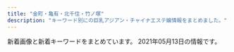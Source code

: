 ```yaml
---
title: "金町・亀有・北千住・竹ノ塚"
description: "キーワード別にの巨乳アジアン・チャイナエステ嬢情報をまとめました。"
---
```


新着画像と新着キーワードをまとめています。
2021年05月13日の情報です。

<DmmAffiliateIns />
<KeywordTable
  shops={
    [
    {
        "img_links": [],
        "url": "http://manzoku666.ests.jp/",
        "name": "\u6e80\u8db3\u5ea6666",
        "keywords": {},
        "station": "JR\u4e80\u6709\u99c5\u5317\u53e3"
    },
    {
        "img_links": [],
        "url": "http://www.hi-msg.com/tulip/",
        "name": "Tulip\uff5e\u30c1\u30e5\u30fc\u30ea\u30c3\u30d7",
        "station": "JR\u5357\u5343\u4f4f\u99c5\u5357\u53e3",
        "keywords": {}
    },
    {
        "name": "Sakura",
        "station": "JR\u91d1\u753a\u99c5\u5317\u53e3",
        "keywords": {
            "86": 14,
            "88": 4,
            "D": 18
        },
        "url": "http://esthe-aroma.biz/",
        "img_links": [
            "http://esthe-aroma.biz/img/cg07.jpg",
            "http://esthe-aroma.biz/img/cg011.jpg",
            "http://esthe-aroma.biz/img/no.png",
            "http://esthe-aroma.biz/img/cg09.jpg",
            "http://esthe-aroma.biz/img/stal.jpg",
            "http://esthe-aroma.biz/img/cg05.jpg",
            "http://esthe-aroma.biz/img/cg02.jpg",
            "http://esthe-aroma.biz/img/cg081.jpg",
            "http://esthe-aroma.biz/img/fla03.jpg",
            "http://esthe-aroma.biz/img/cg03.jpg",
            "http://esthe-aroma.biz/img/top.jpg",
            "http://esthe-aroma.biz/img/m01.jpg",
            "http://esthe-aroma.biz/img/fla01.jpg",
            "http://esthe-aroma.biz/img/cg021.jpg",
            "http://esthe-aroma.biz/img/m03.jpg",
            "http://esthe-aroma.biz/img/cg06.jpg",
            "http://esthe-aroma.biz/img/acct.jpg",
            "http://esthe-aroma.biz/img/fla02.jpg",
            "http://esthe-aroma.biz/img/m05a.jpg",
            "http://esthe-aroma.biz/img/m01a.jpg",
            "http://esthe-aroma.biz/img/m02.jpg",
            "http://esthe-aroma.biz/img/cg101.jpg",
            "http://esthe-aroma.biz/img/cg01.jpg",
            "http://esthe-aroma.biz/img/tr01.jpg",
            "http://esthe-aroma.biz/img/m06.jpg",
            "http://esthe-aroma.biz/img/tr02.jpg",
            "http://esthe-aroma.biz/img/syst.jpg",
            "http://esthe-aroma.biz/img/m02a.jpg",
            "http://esthe-aroma.biz/img/m04.jpg",
            "http://esthe-aroma.biz/img/cg10.jpg",
            "http://esthe-aroma.biz/img/m05.jpg",
            "http://esthe-aroma.biz/img/ff.jpg",
            "http://esthe-aroma.biz/img/cg08.jpg",
            "http://esthe-aroma.biz/img/m03a.jpg"
        ]
    },
    {
        "img_links": [
            "http://spring02.est888.com/css/top01.png",
            "http://spring02.est888.com/css/staff/staff0008.png",
            "http://spring02.est888.com/css/staff/staff12.png",
            "http://spring02.est888.com/css/staff/staff01-a.png",
            "http://spring02.est888.com/css/nav/nav-005.png",
            "http://spring02.est888.com/css/nav/nav-004.png",
            "http://spring02.est888.com/css/staff/staff01-b.png",
            "http://spring02.est888.com/css/staff/staff003-b.png",
            "http://spring02.est888.com/css/top04.png",
            "http://spring02.est888.com/css/staff/staff005-a.png",
            "http://spring02.est888.com/css/staff/staff09.png",
            "http://spring02.est888.com/css/staff/staff12-b.png",
            "http://spring02.est888.com/css/staff/staff04-a.png",
            "http://spring02.est888.com/css/staff/staff010-a.png",
            "http://spring02.est888.com/css/staff/staff09-b.png",
            "http://spring02.est888.com/css/staff/staff11.png",
            "http://spring02.est888.com/css/nav/nav-006.png",
            "http://spring02.est888.com/css/staff/staff03.png",
            "http://spring02.est888.com/css/staff/staff12-a.png",
            "http://spring02.est888.com/css/staff/staff010.png",
            "http://spring02.est888.com/css/staff/staff09-a.png",
            "http://spring02.est888.com/css/tel.png",
            "http://spring02.est888.com/css/nav/nav-001.png",
            "http://spring02.est888.com/css/staff/staff005-b.png",
            "http://spring02.est888.com/css/staff/staff11-a.png",
            "http://spring02.est888.com/css/nav/nav-002.png",
            "http://spring02.est888.com/css/staff/staff005.png",
            "http://spring02.est888.com/css/staff/staff010-b.png",
            "http://spring02.est888.com/css/nav/nav-003.png",
            "http://spring02.est888.com/css/top003.png",
            "http://spring02.est888.com/css/osusume01.png",
            "http://spring02.est888.com/css/staff/staff03-a.png",
            "http://spring02.est888.com/css/staff/staff11-b.png",
            "http://spring02.est888.com/css/top02-left.png",
            "http://spring02.est888.com/css/staff/staff01.png",
            "http://spring02.est888.com/css/staff/staff04-b.png",
            "http://spring02.est888.com/css/staff/staff008-b.png",
            "http://spring02.est888.com/css/staff/staff04.png"
        ],
        "name": "Spring-\u30b9\u30d7\u30ea\u30f3\u30b0-",
        "url": "http://spring02.est888.com/",
        "station": "\u7dbe\u702c\u99c5\u897f\u53e3",
        "keywords": {
            "91": 1,
            "85": 3,
            "C": 4,
            "84": 1,
            "E": 2,
            "90": 3,
            "89": 1,
            "G": 1
        }
    },
    {
        "url": "https://besteste.com/",
        "img_links": [
            "https://besteste.com/staffPhoto/s20201104201732.jpg",
            "https://besteste.com/staffPhoto/s20201104202024.jpg",
            "https://besteste.com/staffPhoto/b20201223163111.jpg",
            "https://besteste.com/staffPhoto/s20201104202356.jpg",
            "https://besteste.com/staffPhoto/b20201104202024.jpg",
            "https://besteste.com/staffPhoto/s20201104202740.jpg",
            "https://besteste.com/js/sliderLine/slide_prev.png",
            "https://besteste.com/staffPhoto/b20210206174033.jpg",
            "https://besteste.com/staffPhoto/s20210427120848.jpg",
            "https://besteste.com/staffPhoto/s20210206174033.jpg",
            "https://besteste.com/staffPhoto/b20201104202122.jpg",
            "https://besteste.com/staffPhoto/b20210206174329.jpg",
            "https://besteste.com/staffPhoto/b20210427120848.jpg",
            "https://besteste.com/staffPhoto/b20201104202235.jpg",
            "https://besteste.com/staffPhoto/b20201104202637.jpg",
            "https://besteste.com/staffPhoto/s20201104202122.jpg",
            "https://besteste.com/images/slider1/01.jpg",
            "https://besteste.com/images/mobile.jpg",
            "https://besteste.com/staffPhoto/b20210427121216.jpg",
            "https://besteste.com/staffPhoto/s20210427121216.jpg",
            "https://besteste.com/staffPhoto/b20210206174451.jpg",
            "https://besteste.com/staffPhoto/s20210427121106.jpg",
            "https://besteste.com/staffPhoto/b20201104202356.jpg",
            "https://besteste.com/js/sliderLine/slide_next.png",
            "https://besteste.com/staffPhoto/b20210427121331.jpg",
            "https://besteste.com/images/slider1/03.jpg",
            "https://besteste.com/staffPhoto/b20210206174605.jpg",
            "https://besteste.com/images/returnBtn.png",
            "https://besteste.com/staffPhoto/b20210206174200.jpg",
            "https://besteste.com/staffPhoto/s20201223163111.jpg",
            "https://besteste.com/staffPhoto/s20210427121331.jpg",
            "https://besteste.com/staffPhoto/b20201104202509.jpg",
            "https://besteste.com/staffPhoto/b20210427121000.jpg",
            "https://besteste.com/staffPhoto/s20201104202637.jpg",
            "https://besteste.com/staffPhoto/b20201104201732.jpg",
            "https://besteste.com/staffPhoto/s20210427121000.jpg",
            "https://besteste.com/staffPhoto/b20210427121106.jpg",
            "https://besteste.com/staffPhoto/s20201104202509.jpg",
            "https://besteste.com/staffPhoto/b20201104202740.jpg",
            "https://besteste.com/staffPhoto/s20201104202235.jpg"
        ],
        "keywords": {
            "85": 2,
            "E": 2,
            "C": 1,
            "D": 2,
            "86": 1
        },
        "name": "\u685c",
        "station": "JR\u4e80\u6709\u99c5\u5317\u53e3"
    },
    {
        "url": "http://e-luxury.work/",
        "img_links": [
            "http://e-luxury.work/images/5.jpg",
            "http://e-luxury.work/img/momoka1.jpg",
            "http://e-luxury.work/img/mina1.jpg",
            "http://e-luxury.work/images/4.jpg",
            "http://e-luxury.work/img/yuki1.jpg",
            "http://e-luxury.work/images/2.jpg",
            "http://e-luxury.work/img/mimi1.jpg",
            "http://e-luxury.work/img/eri1.jpg",
            "http://e-luxury.work/img/minami1.jpg",
            "http://e-luxury.work/img/kayo2.jpg",
            "http://e-luxury.work/images/7.jpg",
            "http://e-luxury.work/images/b1.jpg",
            "http://e-luxury.work/images/interior_t.jpg",
            "http://e-luxury.work/images/int1.jpg",
            "http://e-luxury.work/images/tt.jpg",
            "http://e-luxury.work/images/news.jpg",
            "http://e-luxury.work/images/ta.jpg",
            "http://e-luxury.work/images/head.jpg",
            "http://e-luxury.work/images/3.jpg",
            "http://e-luxury.work/images/1.jpg",
            "http://e-luxury.work/images/int2.jpg",
            "http://e-luxury.work/images/staff_t.jpg",
            "http://e-luxury.work/img/kayo1.jpg",
            "http://e-luxury.work/images/sys.jpg",
            "http://e-luxury.work/images/6.jpg",
            "http://e-luxury.work/images/tel.jpg",
            "http://e-luxury.work/images/mobile.jpg"
        ],
        "keywords": {},
        "name": "Angel",
        "station": "\u7dbe\u702c\u99c5\u897f\u53e3"
    },
    {
        "keywords": {
            "G": 17,
            "D": 36,
            "86": 17,
            "92": 17,
            "85": 17,
            "H": 17,
            "88": 51,
            "87": 17,
            "E": 57
        },
        "name": "Plaisir\u30fb\u30d7\u30ec\u30b8\u30fc\u30eb",
        "img_links": [
            "https://bright.xyz.mn/photos/sites/10/2021/05/2021051201442456-308x411.jpg",
            "https://bright.xyz.mn/photos/sites/10/2020/08/2020081003373131.jpg",
            "https://bright.xyz.mn/images/s_therapist.jpg",
            "https://bright.xyz.mn/photos/sites/10/2021/05/2021051201454182.jpg",
            "https://bright.xyz.mn/photos/sites/10/2020/07/2020072611535558.jpg",
            "https://bright.xyz.mn/images/s_pick.png",
            "https://bright.xyz.mn/images/new.jpg",
            "https://bright.xyz.mn/images/line.png",
            "https://bright.xyz.mn/images/end.png",
            "https://bright.xyz.mn/images/1.jpg",
            "https://bright.xyz.mn/images/staff_bj3.jpg",
            "https://bright.xyz.mn/images/news_bj3.jpg",
            "https://bright.xyz.mn/photos/sites/10/2020/01/2020010607464468.jpg",
            "https://bright.xyz.mn/photos/sites/10/2021/05/202105110749361.jpg",
            "https://bright.xyz.mn/photos/sites/10/2020/07/202007261153576.jpg",
            "https://bright.xyz.mn/photos/sites/10/2021/05/2021050709052156-308x411.jpg",
            "https://bright.xyz.mn/photos/sites/10/2020/08/2020081003373252.jpg",
            "https://bright.xyz.mn/images/s_face.jpg",
            "https://bright.xyz.mn/photos/sites/10/2021/05/202105110749361-308x411.jpg",
            "https://bright.xyz.mn/images/top.png",
            "https://bright.xyz.mn/images/s_link.jpg",
            "https://bright.xyz.mn/photos/sites/10/2021/05/2021051201454182-308x411.jpg",
            "https://bright.xyz.mn/photos/sites/10/2021/05/2021051201442456.jpg",
            "https://bright.xyz.mn/images/s_news.jpg",
            "https://bright.xyz.mn/images/2.jpg",
            "https://bright.xyz.mn/photos/sites/10/2020/07/2020072612030016.jpg",
            "https://bright.xyz.mn/images/mobile.jpg",
            "https://bright.xyz.mn/photos/sites/10/2021/05/2021050709052156.jpg"
        ],
        "station": "JR\u4e80\u6709\u99c5\u5357\u53e3",
        "url": "https://bright.xyz.mn/"
    },
    {
        "img_links": [
            "http://relax-esthe.tokyo/css/staff/staff06.png",
            "http://relax-esthe.tokyo/css/staff/staff09.png",
            "http://relax-esthe.tokyo/css/staff/staff01.png",
            "http://relax-esthe.tokyo/css/top-left01.jpg",
            "http://relax-esthe.tokyo/css/m-top02.jpg",
            "http://relax-esthe.tokyo/css/m-top-right01.jpg",
            "http://relax-esthe.tokyo/css/staff/staff05.png",
            "http://relax-esthe.tokyo/css/staff/staff07.png",
            "http://relax-esthe.tokyo/css/m-top-right04.jpg",
            "http://relax-esthe.tokyo/css/staff/staff0n.png",
            "http://relax-esthe.tokyo/css/m-head1.jpg",
            "http://relax-esthe.tokyo/css/m-top-right02.jpg",
            "http://relax-esthe.tokyo/css/staff/staff02.png",
            "http://relax-esthe.tokyo/css/m-right.jpg",
            "http://relax-esthe.tokyo/css/m-top-right03.jpg",
            "http://relax-esthe.tokyo/css/m-left.jpg",
            "http://relax-esthe.tokyo/css/staff/staff08.png",
            "http://relax-esthe.tokyo/css/m-yejiao.jpg",
            "http://relax-esthe.tokyo/css/staff/staff03.png",
            "http://relax-esthe.tokyo/images/call.png"
        ],
        "url": "http://relax-esthe.tokyo/",
        "station": "\u6885\u5cf6\u99c5",
        "name": "Amor-\u30a2\u30e2\u30fc\u30eb-",
        "keywords": {}
    },
    {
        "img_links": [
            "http://massage-esthe.red/images/slider/slide5s.png",
            "http://massage-esthe.red/images/slider/slide2.png",
            "http://massage-esthe.red/images/an_5_01.jpg",
            "http://massage-esthe.red/images/staff_images/st2.jpg",
            "http://massage-esthe.red/images/staff_images/st9.jpg",
            "http://massage-esthe.red/images/staff_images/st3.jpg",
            "http://massage-esthe.red/images/index-2.jpg",
            "http://massage-esthe.red/images/line1.jpg",
            "http://massage-esthe.red/images/r6.jpg",
            "http://massage-esthe.red/images/r5.jpg",
            "http://massage-esthe.red/images/r3.jpg",
            "http://massage-esthe.red/images/staff_images/st1.jpg",
            "http://massage-esthe.red/images/r2.jpg",
            "http://massage-esthe.red/images/r7.jpg",
            "http://massage-esthe.red/images/staff_images/st6.jpg",
            "http://massage-esthe.red/images/an_4_01.jpg",
            "http://massage-esthe.red/images/an_6_01.jpg",
            "http://massage-esthe.red/images/staff_images/sta6.jpg",
            "http://massage-esthe.red/images/staff_images/st4.jpg",
            "http://massage-esthe.red/images/staff_images/sta7.jpg",
            "http://massage-esthe.red/images/an_6_02.jpg",
            "http://massage-esthe.red/images/line.jpg",
            "http://massage-esthe.red/images/slider/slide3s.png",
            "http://massage-esthe.red/images/staff_images/sta2.jpg",
            "http://massage-esthe.red/images/slider/slide1s.png",
            "http://massage-esthe.red/images/an_5_02.jpg",
            "http://massage-esthe.red/images/slider/slide4s.png",
            "http://massage-esthe.red/images/an_1_02.jpg",
            "http://massage-esthe.red/images/staff_images/st5.jpg",
            "http://massage-esthe.red/images/fbb.jpg",
            "http://massage-esthe.red/images/staff_images/sta5.jpg",
            "http://massage-esthe.red/images/r4.jpg",
            "http://massage-esthe.red/images/an_2_02.jpg",
            "http://massage-esthe.red/images/an_3_01.jpg",
            "http://massage-esthe.red/images/an_2_01.jpg",
            "http://massage-esthe.red/images/an_1_01.jpg",
            "http://massage-esthe.red/images/slider/slide2s.png",
            "http://massage-esthe.red/images/slider/slide1.png",
            "http://massage-esthe.red/images/staff_images/sta3.jpg",
            "http://massage-esthe.red/images/staff_images/st7.jpg",
            "http://massage-esthe.red/images/staff_images/sta1.jpg",
            "http://massage-esthe.red/images/staff_images/sl.png",
            "http://massage-esthe.red/images/slider/slide3.png",
            "http://massage-esthe.red/images/index-1.jpg",
            "http://massage-esthe.red/images/staff_images/sta4.jpg",
            "http://massage-esthe.red/images/an_3_02.jpg",
            "http://massage-esthe.red/images/an_4_02.jpg",
            "http://massage-esthe.red/images/e.jpg",
            "http://massage-esthe.red/images/qr.jpg",
            "http://massage-esthe.red/images/slider/slide5.png",
            "http://massage-esthe.red/images/no.png",
            "http://massage-esthe.red/images/staff_images/sta9.jpg",
            "http://massage-esthe.red/images/slider/slide4.png"
        ],
        "name": "BODY RESORT",
        "station": "JR\u4e80\u6709\u99c5\u5317\u53e3",
        "url": "http://massage-esthe.red/",
        "keywords": {
            "D": 20,
            "86": 32,
            "C": 2
        }
    },
    {
        "station": "\u7dbe\u702c\u99c5\u6771\u53e3",
        "url": "http://youfirstesthe.com/",
        "name": "You First*\u30e6\u30fc\u30d5\u30a1\u30fc\u30b9\u30c8",
        "keywords": {
            "\u30bb\u30af\u30b7\u30fc": 5,
            "G": 6
        },
        "img_links": [
            "http://youfirstesthe.com/upload/girl/img03/img1_0019.jpg",
            "http://youfirstesthe.com/upload/girl/img03/img2_0019.jpg",
            "http://youfirstesthe.com/upload/girl/img03/img2_0016.jpg",
            "http://youfirstesthe.com/upload/girl/img03/img1_0029.jpg",
            "http://youfirstesthe.com/upload/girl/img03/img5_0008.jpg",
            "http://youfirstesthe.com/images/top/list_btn.png",
            "http://youfirstesthe.com/upload/girl/img02/img1_0016.jpg",
            "http://youfirstesthe.com/upload/girl/img02/img1_0003.jpg",
            "http://youfirstesthe.com/upload/board/img_1600470945.jpg",
            "http://youfirstesthe.com/upload/board/img_1558501433.jpg",
            "http://youfirstesthe.com/upload/girl/img02/img1_0021.jpg",
            "http://youfirstesthe.com/upload/girl/img03/img2_0029.jpg",
            "http://youfirstesthe.com/upload/girl/img03/img3_0008.jpg",
            "http://youfirstesthe.com/upload/girl/img03/img1_0028.jpg",
            "http://youfirstesthe.com/images/common/tel.png",
            "http://youfirstesthe.com/upload/girl/img03/img1_0020.jpg",
            "http://youfirstesthe.com/upload/girl/img02/img1_0019.jpg",
            "http://youfirstesthe.com/upload/girl/img03/img2_0014.jpg",
            "http://youfirstesthe.com/images/top/ranking03.png",
            "http://youfirstesthe.com/upload/girl/img03/img1_0021.jpg",
            "http://youfirstesthe.com/upload/girl/img03/img1_0003.jpg",
            "http://youfirstesthe.com/upload/girl/img02/img1_0028.jpg",
            "http://youfirstesthe.com/images/top/news.png",
            "http://youfirstesthe.com/images/top/ranking02.png",
            "http://youfirstesthe.com/upload/board/img_1616074473.jpg",
            "http://youfirstesthe.com/upload/girl/img02/img1_0026.jpg",
            "http://youfirstesthe.com/upload/girl/img03/img1_0007.jpg",
            "http://youfirstesthe.com/upload/girl/img03/img1_0016.jpg",
            "http://youfirstesthe.com/upload/girl/img03/img2_0003.jpg",
            "http://youfirstesthe.com/upload/girl/img03/img2_0028.jpg",
            "http://youfirstesthe.com/upload/girl/img03/img2_0007.jpg",
            "http://youfirstesthe.com/upload/girl/img03/img3_0020.jpg",
            "http://youfirstesthe.com/upload/girl/img03/img3_0003.jpg",
            "http://youfirstesthe.com/upload/girl/img02/img1_0008.jpg",
            "http://youfirstesthe.com/upload/board/img_1555924960.jpg",
            "http://youfirstesthe.com/upload/board/img_1616074420.jpg",
            "http://youfirstesthe.com/upload/girl/img02/img1_0007.jpg",
            "http://youfirstesthe.com/upload/board/img_1601452249.jpg",
            "http://youfirstesthe.com/upload/girl/img03/img1_0004.jpg",
            "http://youfirstesthe.com/images/common/main_txt_corona.jpg",
            "http://youfirstesthe.com/upload/girl/img03/img4_0007.jpg",
            "http://youfirstesthe.com/upload/girl/img02/img1_0015.jpg",
            "http://youfirstesthe.com/upload/girl/img03/img4_0008.jpg",
            "http://youfirstesthe.com/upload/girl/img03/img1_0026.jpg",
            "http://youfirstesthe.com/upload/girl/img02/img1_0014.jpg",
            "http://youfirstesthe.com/upload/girl/img03/img1_0015.jpg",
            "http://youfirstesthe.com/upload/girl/img03/img2_0020.jpg",
            "http://youfirstesthe.com/upload/girl/img03/img1_0027.jpg",
            "http://youfirstesthe.com/images/top/ranking01.png",
            "http://youfirstesthe.com/images/top/pickup_box.png",
            "http://youfirstesthe.com/upload/girl/img03/img2_0008.jpg",
            "http://youfirstesthe.com/upload/girl/img02/img1_0027.jpg",
            "http://youfirstesthe.com/upload/girl/img03/img1_0014.jpg",
            "http://youfirstesthe.com/upload/girl/img02/img1_0020.jpg",
            "http://youfirstesthe.com/upload/girl/img03/img1_0008.jpg",
            "http://youfirstesthe.com/upload/girl/img03/img3_0007.jpg",
            "http://youfirstesthe.com/upload/girl/img02/img1_0004.jpg",
            "http://youfirstesthe.com/upload/girl/img02/img1_0029.jpg"
        ]
    },
    {
        "url": "http://iris.este.work/",
        "station": "JR\u5317\u5343\u4f4f\u99c5\u6771\u53e3",
        "keywords": {
            "84": 1,
            "E": 2,
            "87": 1,
            "90": 1,
            "D": 4,
            "86": 3,
            "83": 1,
            "C": 2,
            "85": 3
        },
        "img_links": [
            "http://iris.este.work/2/uploadimg/1597806778.jpg",
            "http://iris.este.work/sys1.jpg",
            "http://iris.este.work/s1.png",
            "http://iris.este.work/head.jpg",
            "http://iris.este.work/2/uploadimg/1615527059.jpeg",
            "http://iris.este.work/news.jpg",
            "http://iris.este.work/2/uploadimg/1597642441.jpeg",
            "http://iris.este.work/sys2.jpg",
            "http://iris.este.work/2/uploadimg/1604372331.jpg",
            "http://iris.este.work/2/uploadimg/1591787978.jpg",
            "http://iris.este.work/2/uploadimg/1587527512.jpg",
            "http://iris.este.work/2/uploadimg/1610606666.jpg",
            "http://iris.este.work/2/uploadimg/1587527299.jpg",
            "http://iris.este.work/2/uploadimg/1607661251.jpg",
            "http://iris.este.work/staff_t.jpg",
            "http://iris.este.work/int1.png",
            "http://iris.este.work/2/uploadimg/1610606533.jpg"
        ],
        "name": "IRIS \uff5e\u30a2\u30a4\u30ea\u30b9\uff5e"
    },
    {
        "url": "https://renren.tyo.cm/",
        "name": "Aroma RenRen",
        "keywords": {
            "F": 1,
            "83": 1,
            "C": 2,
            "88": 2,
            "85": 1,
            "D": 1,
            "E": 1,
            "86": 1
        },
        "img_links": [
            "https://renren.tyo.cm/images/acc1.jpg",
            "https://renren.tyo.cm/photos/sites/41/2021/05/2021051201295097.jpg",
            "https://renren.tyo.cm/images/tit_pick.png",
            "https://renren.tyo.cm/images/side_mobile.jpg",
            "https://renren.tyo.cm/images/staff02.png",
            "https://renren.tyo.cm/images/sp_top.png",
            "https://renren.tyo.cm/images/acc4.jpg",
            "https://renren.tyo.cm/images/link_nav02.jpg",
            "https://renren.tyo.cm/photos/sites/41/2021/05/2021051201283213.jpg",
            "https://renren.tyo.cm/images/acc3.jpg",
            "https://renren.tyo.cm/photos/sites/41/2021/05/202105120129130.jpg",
            "https://renren.tyo.cm/images/top.png",
            "https://renren.tyo.cm/images/side_tel.jpg",
            "https://renren.tyo.cm/images/link_nav01.jpg",
            "https://renren.tyo.cm/images/acc5.jpg",
            "https://renren.tyo.cm/images/acc2.jpg",
            "https://renren.tyo.cm/images/acc6.jpg",
            "https://renren.tyo.cm/photos/sites/41/2021/05/2021051201285521.jpg",
            "https://renren.tyo.cm/photos/sites/41/2021/05/202105120129321.jpg",
            "https://renren.tyo.cm/images/end.png",
            "https://renren.tyo.cm/images/link_nav03.jpg",
            "https://renren.tyo.cm/images/link_nav06.jpg",
            "https://renren.tyo.cm/images/link_nav04.jpg",
            "https://renren.tyo.cm/images/staff01.png",
            "https://renren.tyo.cm/images/tit_new.png",
            "https://renren.tyo.cm/images/link_nav05.jpg",
            "https://renren.tyo.cm/images/tit_link.png"
        ],
        "station": "JR\u4e80\u6709\u99c5\u5357\u53e3"
    },
    {
        "keywords": {
            "88": 4,
            "F": 4,
            "86": 6,
            "87": 4,
            "D": 14,
            "E": 4,
            "C": 15,
            "85": 8
        },
        "station": "JR\u91d1\u753a\u99c5\u5317\u53e3",
        "img_links": [
            "http://www.yurikago-massage.work/img/st8.jpg",
            "http://www.yurikago-massage.work/img/st9.jpg",
            "http://www.yurikago-massage.work/img/fla-2.jpg",
            "http://www.yurikago-massage.work/img/st13.jpg",
            "http://www.yurikago-massage.work/img/mo.png",
            "http://www.yurikago-massage.work/img/st09.jpg",
            "http://www.yurikago-massage.work/img/st7.jpg",
            "http://www.yurikago-massage.work/img/sta12.jpg",
            "http://www.yurikago-massage.work/img/botton.jpg",
            "http://www.yurikago-massage.work/img/sta13.jpg",
            "http://www.yurikago-massage.work/img/sta8.jpg",
            "http://www.yurikago-massage.work/img/st6.jpg",
            "http://www.yurikago-massage.work/img/sta11.jpg",
            "http://www.yurikago-massage.work/img/st12.jpg",
            "http://www.yurikago-massage.work/img/sta10.jpg",
            "http://www.yurikago-massage.work/img/st11.jpg",
            "http://www.yurikago-massage.work/img/sta7.jpg",
            "http://www.yurikago-massage.work/img/fla-1.jpg",
            "http://www.yurikago-massage.work/img/nos.jpg",
            "http://www.yurikago-massage.work/img/sta6.jpg",
            "http://www.yurikago-massage.work/img/sta9.jpg",
            "http://www.yurikago-massage.work/img/st10.jpg"
        ],
        "url": "http://www.yurikago-massage.work/",
        "name": "\u3086\u308a\u304b\u3054"
    },
    {
        "url": "http://spring.est888.com/",
        "img_links": [
            "http://spring.est888.com/css/staff/staff11-b.png",
            "http://spring.est888.com/css/staff/staff14-a.png",
            "http://spring.est888.com/css/staff/staff010.png",
            "http://spring.est888.com/css/staff/staff004-b.png",
            "http://spring.est888.com/css/staff/staff11.png",
            "http://spring.est888.com/css/staff/staff16-a.png",
            "http://spring.est888.com/css/staff/staff17-a.png",
            "http://spring.est888.com/css/staff/staff14-b.png",
            "http://spring.est888.com/css/nav/nav-006.png",
            "http://spring.est888.com/css/staff/staff11-a.png",
            "http://spring.est888.com/css/staff/staff13.png",
            "http://spring.est888.com/css/nav/nav-002.png",
            "http://spring.est888.com/css/staff/staff012-b.png",
            "http://spring.est888.com/css/staff/staff16-b.png",
            "http://spring.est888.com/css/nav/nav-003.png",
            "http://spring.est888.com/css/staff/staff012.png",
            "http://spring.est888.com/css/staff/staff0005-a.png",
            "http://spring.est888.com/css/top0000000003.jpg",
            "http://spring.est888.com/css/staff/staff001-a.png",
            "http://spring.est888.com/css/staff/staff16.png",
            "http://spring.est888.com/css/staff/staff010-a.png",
            "http://spring.est888.com/css/staff/staff0005.png",
            "http://spring.est888.com/css/nav/nav-005.png",
            "http://spring.est888.com/css/staff/staff17.png",
            "http://spring.est888.com/css/staff/staff001.png",
            "http://spring.est888.com/css/staff/staff012-a.png",
            "http://spring.est888.com/css/staff/staff004-a.png",
            "http://spring.est888.com/css/staff/staff13-a.png",
            "http://spring.est888.com/css/staff/staff0005-b.png",
            "http://spring.est888.com/css/nav/nav-001.png",
            "http://spring.est888.com/css/nav/nav-004.png",
            "http://spring.est888.com/css/top001.png",
            "http://spring.est888.com/css/staff/staff17-b.png",
            "http://spring.est888.com/css/staff/staff0010-b.png",
            "http://spring.est888.com/css/staff/staff004.png",
            "http://spring.est888.com/css/tel.png",
            "http://spring.est888.com/css/staff/staff14.png",
            "http://spring.est888.com/css/staff/staff001-b.png"
        ],
        "keywords": {
            "85": 2,
            "C": 3,
            "84": 1,
            "E": 1,
            "90": 5,
            "D": 3,
            "89": 1,
            "91": 1
        },
        "name": "Spring \uff5e\u30b9\u30d7\u30ea\u30f3\u30b0\uff5e",
        "station": "JR\u91d1\u753a\u99c5\u5317\u53e3"
    },
    {
        "keywords": {
            "87": 5,
            "D": 20,
            "85": 10,
            "83": 5
        },
        "url": "http://rakuen.ies.fun/",
        "name": "\u7e01",
        "img_links": [
            "http://rakuen.ies.fun/photos/sites/40/2021/05/2021050704572594.jpg",
            "http://rakuen.ies.fun/images/room2.jpg",
            "http://rakuen.ies.fun/photos/sites/40/2021/05/2021050704572692.jpg",
            "http://rakuen.ies.fun/images/room4.jpg",
            "http://rakuen.ies.fun/images/info2.jpg",
            "http://rakuen.ies.fun/photos/sites/40/2021/05/2021050704572641.jpg",
            "http://rakuen.ies.fun/images/s_staff.png",
            "http://rakuen.ies.fun/images/tel.jpg",
            "http://rakuen.ies.fun/images/info.jpg",
            "http://rakuen.ies.fun/images/room3.jpg",
            "http://rakuen.ies.fun/images/mobile.jpg",
            "http://rakuen.ies.fun/photos/sites/40/2021/05/2021050704572499.jpg",
            "http://rakuen.ies.fun/images/room1.jpg",
            "http://rakuen.ies.fun/images/s_link.png",
            "http://rakuen.ies.fun/images/s_news.jpg",
            "http://rakuen.ies.fun/images/s3.jpg"
        ],
        "station": "\u897f\u65b0\u4e95\u99c5\u897f\u53e3"
    },
    {
        "name": "\u5fc3",
        "station": "\u6885\u5cf6\u99c5",
        "img_links": [],
        "url": "http://sumirety.xyz/",
        "keywords": {}
    },
    {
        "name": "Angela \u30a2\u30f3\u30b8\u30a7\u30e9",
        "img_links": [
            "http://angela.esjp.xyz/images/roomimg/photo02.jpg",
            "http://angela.esjp.xyz/images/roomimg/photo01.jpg",
            "http://angela.esjp.xyz/girl/2.jpg",
            "http://angela.esjp.xyz/images/topbg.jpg",
            "http://angela.esjp.xyz/girl/6.jpg",
            "http://angela.esjp.xyz/images/pickup_line.png",
            "http://angela.esjp.xyz/images/staff_bg.png",
            "http://angela.esjp.xyz/images/newsbg.png",
            "http://angela.esjp.xyz/girl/4.jpg",
            "http://angela.esjp.xyz/girl/1.jpg",
            "http://angela.esjp.xyz/images/tel_footer.png",
            "http://angela.esjp.xyz/images/nophotos.jpg",
            "http://angela.esjp.xyz/girl/3.jpg",
            "http://angela.esjp.xyz/girl/5.jpg",
            "http://angela.esjp.xyz/images/mobile_bg.png"
        ],
        "url": "http://angela.esjp.xyz/",
        "station": "\u7dbe\u702c\u99c5\u6771\u53e3",
        "keywords": {}
    },
    {
        "name": "\u5b89\u5a1c\u30fb\u30a2\u30f3\u30ca",
        "img_links": [
            "https://anna.iest.info/photos/sites/32/2020/09/2020092310180247.jpg",
            "https://anna.iest.info/images/side_link02.png",
            "https://anna.iest.info/images/side_link03.png",
            "https://anna.iest.info/images/05.jpg",
            "https://anna.iest.info/photos/sites/32/2020/09/2020092310104790.jpg",
            "https://anna.iest.info/photos/sites/32/2021/03/2021030906341691.jpg",
            "https://anna.iest.info/images/sp_top.jpg",
            "https://anna.iest.info/photos/sites/32/2021/01/2021012302265121.jpg",
            "https://anna.iest.info/photos/sites/32/2020/09/2020092404431618.jpg",
            "https://anna.iest.info/photos/sites/32/2020/12/2020122407252653.jpg",
            "https://anna.iest.info/photos/sites/32/2021/01/202101230226466.jpg",
            "https://anna.iest.info/images/room2.jpg",
            "https://anna.iest.info/photos/sites/32/2020/10/2020102309073277.jpg",
            "https://anna.iest.info/photos/sites/32/2020/09/2020092310230663.jpg",
            "https://anna.iest.info/images/room4.jpg",
            "https://anna.iest.info/photos/sites/32/2020/09/2020092310053021.jpg",
            "https://anna.iest.info/photos/sites/32/2021/04/2021040703585933.jpg",
            "https://anna.iest.info/photos/sites/32/2020/09/2020092310095442.jpg",
            "https://anna.iest.info/images/room3.jpg",
            "https://anna.iest.info/photos/sites/32/2020/09/2020092310084345.jpg",
            "https://anna.iest.info/images/09.jpg",
            "https://anna.iest.info/images/room1.jpg",
            "https://anna.iest.info/photos/sites/32/2020/11/2020110204554291.jpg",
            "https://anna.iest.info/photos/sites/32/2021/01/2021012102543828.jpg",
            "https://anna.iest.info/photos/sites/32/2021/01/2021012102544587.jpg",
            "https://anna.iest.info/images/top.png",
            "https://anna.iest.info/photos/sites/32/2021/03/202103090634171.jpg",
            "https://anna.iest.info/photos/sites/32/2020/09/2020092310053060.jpg"
        ],
        "keywords": {
            "D": 161,
            "83": 23,
            "E": 69,
            "86": 92,
            "80": 23,
            "87": 92,
            "85": 23,
            "C": 46,
            "88": 23
        },
        "url": "https://anna.iest.info/",
        "station": "\u7af9\u30ce\u585a\u99c5\u6771\u53e3"
    },
    {
        "keywords": {
            "90": 27,
            "C": 9,
            "85": 18,
            "88": 9,
            "E": 9,
            "83": 9,
            "\u80f8": 1,
            "D": 9
        },
        "name": "\u6fc0\u5b89\u5929\u4f7f",
        "img_links": [
            "http://starrysky.esnavi.work/2/uploadimg/1609136727.jpeg",
            "http://starrysky.esnavi.work/vis_theptframe.png",
            "https://pwchp.com/images_editor/124/images/1559717095-146381_2.jpg",
            "http://starrysky.esnavi.work/1-1PZ515095RN.jpg",
            "http://starrysky.esnavi.work/2/uploadimg/1574764277.jpg",
            "http://starrysky.esnavi.work/iDl2toJilLq62VX.png",
            "https://century.pwchp.com/images/vis_theptframe.png",
            "http://starrysky.esnavi.work/2/uploadimg/1565558725.jpg",
            "http://starrysky.esnavi.work/2/uploadimg/1609136908.jpeg",
            "http://starrysky.esnavi.work/2/uploadimg/1618889943.jpeg",
            "http://starrysky.esnavi.work/2/uploadimg/1617615141.jpeg",
            "http://starrysky.esnavi.work/2/uploadimg/1596225793.jpg"
        ],
        "url": "http://starrysky.esnavi.work/",
        "station": "\u7dbe\u702c\u99c5\u6771\u53e3"
    },
    {
        "station": "\u7dbe\u702c\u99c5\u6771\u53e3",
        "keywords": {},
        "img_links": [],
        "name": "\u82b1\u306e\u604b",
        "url": "http://bananokoi.ies.bz/"
    },
    {
        "img_links": [
            "http://kokoroan.jps.cm/images/room3.jpg",
            "http://kokoroan.jps.cm/images/ser5.jpg",
            "http://kokoroan.jps.cm/photos/sites/31/2021/03/2021032515024847.jpg",
            "http://kokoroan.jps.cm/images/ser2.jpg",
            "http://kokoroan.jps.cm/images/ser3.jpg",
            "http://kokoroan.jps.cm/images/service_line.jpg",
            "http://kokoroan.jps.cm/images/room2.jpg",
            "http://kokoroan.jps.cm/photos/sites/31/2021/03/2021032316250291.jpg",
            "http://kokoroan.jps.cm/images/ser4.jpg",
            "http://kokoroan.jps.cm/images/end.jpg",
            "http://kokoroan.jps.cm/images/top.jpg",
            "http://kokoroan.jps.cm/photos/sites/31/2021/04/2021041913212572.jpg",
            "http://kokoroan.jps.cm/images/room1.jpg",
            "http://kokoroan.jps.cm/images/mobile.jpg",
            "http://kokoroan.jps.cm/images/staff_line.jpg",
            "http://kokoroan.jps.cm/images/girl-z2.jpg",
            "http://kokoroan.jps.cm/images/ser1.jpg",
            "http://kokoroan.jps.cm/photos/sites/31/2021/04/2021041913212424.jpg",
            "http://kokoroan.jps.cm/images/bj3.jpg",
            "http://kokoroan.jps.cm/photos/sites/31/2021/03/2021032515025450.jpg",
            "http://kokoroan.jps.cm/images/girl-z1.jpg",
            "http://kokoroan.jps.cm/photos/sites/31/2021/03/2021032316410890.jpg",
            "http://kokoroan.jps.cm/images/room4.jpg",
            "http://kokoroan.jps.cm/images/mobile2.jpg"
        ],
        "name": "\u5922\u306e\u5bb6",
        "url": "http://kokoroan.jps.cm/",
        "station": "\u7af9\u30ce\u585a\u99c5\u6771\u53e3",
        "keywords": {
            "D": 3,
            "C": 11,
            "87": 1,
            "86": 2
        }
    },
    {
        "keywords": {},
        "img_links": [
            "http://kenkounoie-umejima.este88.com/images/qr.jpg",
            "http://kenkounoie-umejima.este88.com/images/acc5.jpg",
            "http://kenkounoie-umejima.este88.com/images/acc3.jpg",
            "http://kenkounoie-umejima.este88.com/images/img1.jpg",
            "http://kenkounoie-umejima.este88.com/gals/akane1.jpg",
            "http://kenkounoie-umejima.este88.com/gals/rika1.jpg",
            "http://kenkounoie-umejima.este88.com/gals/kiki1.jpg",
            "http://kenkounoie-umejima.este88.com/images/img3.jpg",
            "http://kenkounoie-umejima.este88.com/images/img2.jpg",
            "http://kenkounoie-umejima.este88.com/gals/ai1.jpg",
            "http://kenkounoie-umejima.este88.com/gals/mimi1.jpg",
            "http://kenkounoie-umejima.este88.com/images/info.png",
            "http://kenkounoie-umejima.este88.com/gals/emi1.jpg",
            "http://kenkounoie-umejima.este88.com/images/acc2.jpg",
            "http://kenkounoie-umejima.este88.com/images/acc1.jpg",
            "http://kenkounoie-umejima.este88.com/i/sp02.jpg",
            "http://kenkounoie-umejima.este88.com/images/img4.jpg",
            "http://kenkounoie-umejima.este88.com/gals/risa1.jpg",
            "http://kenkounoie-umejima.este88.com/images/acc4.jpg"
        ],
        "url": "http://kenkounoie-umejima.este88.com/",
        "station": "\u6885\u5cf6\u99c5",
        "name": "\u5065\u5eb7\u306e\u5bb6"
    },
    {
        "img_links": [
            "http://www.maria0228.com/img/mina.jpg",
            "http://www.maria0228.com/img/yuri.jpg",
            "http://www.maria0228.com/img/1.jpg",
            "http://www.maria0228.com/img/7.jpg",
            "http://www.maria0228.com/img/ayumi.jpg",
            "http://www.maria0228.com/img/nana.jpg",
            "http://www.maria0228.com/img/4.jpg",
            "http://www.maria0228.com/img/danni.jpg",
            "http://www.maria0228.com/img/aya.jpg",
            "http://www.maria0228.com/img/2.jpg",
            "http://www.maria0228.com/img/6.jpg",
            "http://www.maria0228.com/img/5.jpg",
            "http://www.maria0228.com/img/3.jpg",
            "http://www.maria0228.com/img/erika.jpg"
        ],
        "url": "http://www.maria0228.com/",
        "name": "\u7652\u3057\u306e\u5bb6",
        "keywords": {},
        "station": "JR\u4e80\u6709\u99c5\u5317\u53e3"
    },
    {
        "name": "\u30b5\u30e9\u30f3",
        "url": "http://kenkohouse.com/",
        "station": "JR\u4e80\u6709\u99c5\u5317\u53e3",
        "img_links": [],
        "keywords": {}
    },
    {
        "url": "http://esthe-massage.pink/",
        "name": "\u96c5",
        "station": "JR\u91d1\u753a\u99c5\u5317\u53e3",
        "img_links": [
            "http://esthe-massage.pink/sp/images/cg2.jpg",
            "http://esthe-massage.pink/images/end3.png",
            "http://esthe-massage.pink/images/aboutus.jpg",
            "http://esthe-massage.pink/images/news.jpg",
            "http://esthe-massage.pink/images/cg9.jpg",
            "http://esthe-massage.pink/images/staff_s.jpg",
            "http://esthe-massage.pink/images/staff_tit.jpg",
            "http://esthe-massage.pink/sp/images/telb.png",
            "http://esthe-massage.pink/images/cg7.jpg",
            "http://esthe-massage.pink/images/top.png",
            "http://esthe-massage.pink/images/compaign.jpg",
            "http://esthe-massage.pink/sp/images/cg9.jpg",
            "http://esthe-massage.pink/images/newface.jpg",
            "http://esthe-massage.pink/images/pick.jpg",
            "http://esthe-massage.pink/sp/images/cg6.jpg",
            "http://esthe-massage.pink/images/line.jpg",
            "http://esthe-massage.pink/images/mobile.jpg",
            "http://esthe-massage.pink/images/bb.png",
            "http://esthe-massage.pink/images/cg2.jpg",
            "http://esthe-massage.pink/sp/images/teline.png",
            "http://esthe-massage.pink/sp/images/tel.png",
            "http://esthe-massage.pink/sp/images/cg3.jpg",
            "http://esthe-massage.pink/sp/images/top-img01.png",
            "http://esthe-massage.pink/sp/images/cg1.jpg",
            "http://esthe-massage.pink/sp/images/cg7.jpg",
            "http://esthe-massage.pink/images/cg6.jpg",
            "http://esthe-massage.pink/images/line2.jpg",
            "http://esthe-massage.pink/images/cg3.jpg",
            "http://esthe-massage.pink/images/tb1.png",
            "http://esthe-massage.pink/images/mobile1.jpg",
            "http://esthe-massage.pink/images/tb.png",
            "http://esthe-massage.pink/images/cg1.jpg"
        ],
        "keywords": {
            "D": 6
        }
    },
    {
        "name": "\u4eba\u9b5a\u59eb",
        "station": "\u7dbe\u702c\u99c5\u6771\u53e3",
        "img_links": [
            "http://ningyo-hime.com/staffPhoto/b20201212112712.jpg",
            "http://ningyo-hime.com/images/gallery1.png",
            "http://ningyo-hime.com/staffPhoto/s20200626161755.jpg",
            "http://ningyo-hime.com/staffPhoto/s20201212104914.jpg",
            "http://ningyo-hime.com/js/sliderLine/slide_next.png",
            "http://ningyo-hime.com/images/returnBtn.png",
            "http://ningyo-hime.com/staffPhoto/s20200630134438.jpg",
            "http://ningyo-hime.com/staffPhoto/b20201230174356.jpg",
            "http://ningyo-hime.com/js/sliderLine/slide_prev.png",
            "http://ningyo-hime.com/staffPhoto/b20201101082513.jpg",
            "http://ningyo-hime.com/images/slider1/03.jpg",
            "http://ningyo-hime.com/uploadfiles/Image/campaignNingyoHimeCom.jpg",
            "http://ningyo-hime.com/staffPhoto/b20200626161755.jpg",
            "http://ningyo-hime.com/staffPhoto/b20200905132814.jpg",
            "http://ningyo-hime.com/staffPhoto/s20191003141511.jpg",
            "http://ningyo-hime.com/staffPhoto/s20200905132814.jpg",
            "http://ningyo-hime.com/staffPhoto/b20201212104914.jpg",
            "http://ningyo-hime.com/staffPhoto/s20200707192550.jpg",
            "http://ningyo-hime.com/staffPhoto/b20200707192550.jpg",
            "http://ningyo-hime.com/staffPhoto/s20201230174356.jpg",
            "http://ningyo-hime.com/staffPhoto/b20191003141511.jpg",
            "http://ningyo-hime.com/staffPhoto/s20201212112712.jpg",
            "http://ningyo-hime.com/staffPhoto/s20201101082513.jpg",
            "http://ningyo-hime.com/images/slider1/01.jpg",
            "http://ningyo-hime.com/staffPhoto/b20200630134438.jpg",
            "http://ningyo-hime.com/images/mobile.jpg"
        ],
        "keywords": {
            "C": 2,
            "D": 5,
            "84": 1
        },
        "url": "http://ningyo-hime.com/"
    },
    {
        "img_links": [
            "http://www.kenyoku.work/images/head.jpg",
            "http://www.kenyoku.work/images/4.jpg",
            "http://www.kenyoku.work/img/hana1.jpg",
            "http://www.kenyoku.work/images/info.png",
            "http://www.kenyoku.work/images/3.jpg",
            "http://www.kenyoku.work/images/news.jpg",
            "http://www.kenyoku.work/images/sys.jpg",
            "http://www.kenyoku.work/images/interior_t.jpg",
            "http://www.kenyoku.work/images/s1.png",
            "http://www.kenyoku.work/img/ami1.jpg",
            "http://www.kenyoku.work/images/int1.png",
            "http://www.kenyoku.work/images/mobile.jpg",
            "http://www.kenyoku.work/images/staff_t.jpg",
            "http://www.kenyoku.work/images/int2.png",
            "http://www.kenyoku.work/images/b1.jpg",
            "http://www.kenyoku.work/img/risa1.jpg",
            "http://www.kenyoku.work/images/1.jpg",
            "http://www.kenyoku.work/images/b2.jpg",
            "http://www.kenyoku.work/images/2.jpg",
            "http://www.kenyoku.work/img/miki1.jpg"
        ],
        "station": "JR\u91d1\u753a\u99c5\u5317\u53e3",
        "name": "\u5065\u6b32",
        "url": "http://www.kenyoku.work/",
        "keywords": {}
    },
    {
        "name": "\u6fc0\u5b89\u7f8e\u4eba",
        "img_links": [
            "http://bijin.este.work/news.jpg",
            "http://bijin.este.work/staff_t.jpg",
            "http://bijin.este.work/2/uploadimg/1591886646.jpg",
            "http://bijin.este.work/s1.png",
            "http://bijin.este.work/2/uploadimg/1597854926.jpeg",
            "http://bijin.este.work/2/uploadimg/1591252992.jpg",
            "http://bijin.este.work/int1.png",
            "http://bijin.este.work/2/uploadimg/1612668130.jpeg",
            "http://bijin.este.work/sys1.jpg",
            "http://bijin.este.work/sys2.jpg",
            "http://bijin.este.work/2/uploadimg/1600148455.jpeg",
            "http://bijin.este.work/m.jpg",
            "http://bijin.este.work/2/uploadimg/1620709898.jpeg",
            "http://bijin.este.work/head.jpg",
            "http://bijin.este.work/2/uploadimg/1591253020.jpg"
        ],
        "url": "http://bijin.este.work/",
        "keywords": {
            "C": 1,
            "86": 1,
            "83": 1,
            "90": 4,
            "87": 1,
            "D": 1
        },
        "station": "\u5317\u5343\u4f4f\u99c5\u897f\u53e3"
    },
    {
        "station": "\u7af9\u30ce\u585a\u99c5\u6771\u53e3",
        "img_links": [
            "http://esthe-aroma.xyz/images/info.png",
            "http://esthe-aroma.xyz/images/link.png",
            "http://esthe-aroma.xyz/images/blog_002.png",
            "http://esthe-aroma.xyz/images/esthe3.jpg",
            "http://esthe-aroma.xyz/images/acc1.jpg",
            "http://esthe-aroma.xyz/images/cg01.jpg",
            "http://esthe-aroma.xyz/images/main1.jpg",
            "http://esthe-aroma.xyz/images/esthe1.jpg",
            "http://esthe-aroma.xyz/images/main-sp.jpg",
            "http://esthe-aroma.xyz/images/clear.png",
            "http://esthe-aroma.xyz/images/cg02.jpg",
            "http://esthe-aroma.xyz/images/esthe2.jpg",
            "http://esthe-aroma.xyz/images/staff.png",
            "http://esthe-aroma.xyz/images/friend.png",
            "http://esthe-aroma.xyz/images/home_002.png",
            "http://esthe-aroma.xyz/images/home.png",
            "http://esthe-aroma.xyz/images/acc.jpg",
            "http://esthe-aroma.xyz/images/header3.png",
            "http://esthe-aroma.xyz/images/gallery.png"
        ],
        "name": "\u5927\u5bb6\u65cf",
        "keywords": {
            "86": 3,
            "87": 3
        },
        "url": "http://esthe-aroma.xyz/"
    },
    {
        "keywords": {
            "C": 2,
            "89": 1,
            "87": 2,
            "D": 1
        },
        "name": "\u697d",
        "img_links": [
            "http://raku.est888.com/css/nav/nav-003.jpg",
            "http://raku.est888.com/css/nav/nav-001.jpg",
            "http://raku.est888.com/css/cam0001.jpg",
            "http://raku.est888.com/css/staff/staff01-a.png",
            "http://raku.est888.com/css/staff/staff0001-a.png",
            "http://raku.est888.com/css/top02-left.png",
            "http://raku.est888.com/css/tel.png",
            "http://raku.est888.com/css/nav/nav-002.jpg",
            "http://raku.est888.com/css/nav/nav-004.jpg",
            "http://raku.est888.com/css/nav/nav-005.jpg",
            "http://raku.est888.com/css/staff/staff002-a.png",
            "http://raku.est888.com/css/osusume01.jpg",
            "http://raku.est888.com/css/nav/nav-006.jpg"
        ],
        "station": "JR\u91d1\u753a\u99c5\u5317\u53e3",
        "url": "http://raku.est888.com/"
    },
    {
        "station": "JR\u4e80\u6709\u99c5\u5357\u53e3",
        "img_links": [
            "https://arzt-spa.iest.info/photos/sites/8/2021/05/2021051201384049.jpg",
            "https://arzt-spa.iest.info/images/mobile.jpg",
            "https://arzt-spa.iest.info/images/end.jpg",
            "https://arzt-spa.iest.info/images/staff0.jpg",
            "https://arzt-spa.iest.info/images/bjs3.jpg",
            "https://arzt-spa.iest.info/images/acc1.jpg",
            "http://foryou2.a1.ies.bz/upload/sites/8/2021/05/2021051201384049.jpg",
            "https://arzt-spa.iest.info/images/acc3.jpg",
            "http://foryou2.a1.ies.bz/upload/sites/8/2021/04/202104290958056.jpg",
            "https://arzt-spa.iest.info/images/pick.jpg",
            "http://foryou2.a1.ies.bz/upload/sites/8/2021/04/2021042909585676.jpg",
            "https://arzt-spa.iest.info/photos/sites/8/2021/04/2021042909585676.jpg",
            "http://foryou2.a1.ies.bz/upload/sites/8/2021/05/2021051108091387.jpg",
            "https://arzt-spa.iest.info/images/staff_line.jpg",
            "http://foryou2.a1.ies.bz/upload/sites/8/2021/05/2021051108134676.jpg",
            "https://arzt-spa.iest.info/images/acc2.jpg",
            "https://arzt-spa.iest.info/images/news.jpg",
            "https://arzt-spa.iest.info/photos/sites/8/2021/05/2021051108091387.jpg",
            "https://arzt-spa.iest.info/photos/sites/8/2021/04/202104290958056.jpg",
            "https://arzt-spa.iest.info/images/link_line.jpg",
            "https://arzt-spa.iest.info/photos/sites/8/2021/05/2021051108134676.jpg",
            "https://arzt-spa.iest.info/images/acc6.jpg",
            "https://arzt-spa.iest.info/images/acc5.jpg",
            "https://arzt-spa.iest.info/images/acc4.jpg",
            "https://arzt-spa.iest.info/images/girl_bt.jpg",
            "https://arzt-spa.iest.info/images/line1.jpg",
            "https://arzt-spa.iest.info/images/top.jpg"
        ],
        "keywords": {
            "E": 4,
            "D": 6,
            "83": 4,
            "90": 2,
            "87": 2,
            "88": 2
        },
        "url": "https://arzt-spa.iest.info/",
        "name": "Arzt spa\u30fb\u30a2\u30eb\u30c4\u30b9\u30d1"
    },
    {
        "station": "JR\u4e80\u6709\u99c5\u5317\u53e3",
        "url": "http://www.luckystar.esturl.com/",
        "keywords": {
            "86": 4,
            "87": 4,
            "C": 11,
            "D": 8
        },
        "img_links": [
            "http://www.luckystar.esturl.com/files/002-03.jpg",
            "http://www.luckystar.esturl.com/img/ttl_news.png",
            "http://www.luckystar.esturl.com/img/tel.png",
            "http://www.luckystar.esturl.com/files/005-02.jpg",
            "http://www.luckystar.esturl.com/files/001-02.jpg",
            "http://www.luckystar.esturl.com/images/slider/3.jpg",
            "http://www.luckystar.esturl.com/img/pickup.jpg",
            "http://www.luckystar.esturl.com/images/slider/1.jpg",
            "http://www.luckystar.esturl.com/files/001.jpg",
            "http://www.luckystar.esturl.com/files/003-03.jpg",
            "http://www.luckystar.esturl.com/images/slider/2.jpg",
            "http://www.luckystar.esturl.com/files/005-03.jpg",
            "http://www.luckystar.esturl.com/files/002.jpg",
            "http://www.luckystar.esturl.com/img/btn_blog.png",
            "http://www.luckystar.esturl.com/files/001-03.jpg",
            "http://www.luckystar.esturl.com/files/003.jpg",
            "http://www.luckystar.esturl.com/img/goback.jpg",
            "http://www.luckystar.esturl.com/files/005.jpg",
            "http://www.luckystar.esturl.com/files/003-02.jpg",
            "http://www.luckystar.esturl.com/files/002-02.jpg",
            "http://www.luckystar.esturl.com/img/ttl_info.png"
        ],
        "name": "\u30e9\u30c3\u30ad\u30fc\u30b9\u30bf\u30fc"
    },
    {
        "keywords": {},
        "img_links": [
            "http://aroma-heal.com/staff/mimi/01.jpg",
            "http://aroma-heal.com/img/pic.jpg",
            "http://aroma-heal.com/img/cam.jpg",
            "http://aroma-heal.com/img/t-s.jpg",
            "http://aroma-heal.com/img/sys4.png",
            "http://aroma-heal.com/img/sys3.png",
            "http://aroma-heal.com/img/sys2.png",
            "http://aroma-heal.com/img/t-o.jpg",
            "http://aroma-heal.com/staff/yuki/01.jpg",
            "http://aroma-heal.com/img/t-a.jpg",
            "http://aroma-heal.com/img/info.jpg",
            "http://aroma-heal.com/img/sysetc.png",
            "http://aroma-heal.com/img/sys1.png",
            "http://aroma-heal.com/img/paypay.png",
            "http://aroma-heal.com/staff/aoi/01.jpg",
            "http://aroma-heal.com/img/t-r.jpg",
            "http://aroma-heal.com/img/pc.jpg",
            "http://aroma-heal.com/img/add.jpg",
            "http://aroma-heal.com/img/t-t.jpg",
            "http://aroma-heal.com/img/adrs.jpg",
            "http://aroma-heal.com/img/botton.jpg",
            "http://aroma-heal.com/img/tit.jpg",
            "http://aroma-heal.com/img/tel.jpg"
        ],
        "station": "JR\u5317\u5343\u4f4f\u99c5\u6771\u53e3",
        "name": "\u7f8e\u5802",
        "url": "http://aroma-heal.com/"
    },
    {
        "url": "https://lush.jpn.vin/",
        "name": "\u30e9\u30c3\u30b7\u30e5",
        "img_links": [
            "https://lush.jpn.vin/images/lb.png",
            "https://lush.jpn.vin/photos/sites/6/2021/02/2021021804400223.jpg",
            "https://lush.jpn.vin/images/border-bottom.png",
            "https://lush.jpn.vin/images/girl.png",
            "https://lush.jpn.vin/photos/sites/6/2020/12/2020121402072787.jpg",
            "https://lush.jpn.vin/images/tit_pick.jpg",
            "https://lush.jpn.vin/images/bg_comend.jpg",
            "https://lush.jpn.vin/images/room2.jpg",
            "https://lush.jpn.vin/images/rb.png",
            "https://lush.jpn.vin/photos/sites/6/2020/12/202012140206371.jpg",
            "https://lush.jpn.vin/images/room4.jpg",
            "https://lush.jpn.vin/images/end.jpg",
            "https://lush.jpn.vin/photos/sites/6/2020/12/2020121402091934.jpg",
            "https://lush.jpn.vin/images/top.png",
            "https://lush.jpn.vin/images/room1.jpg",
            "https://lush.jpn.vin/photos/sites/6/2021/01/2021012905303514.jpg",
            "https://lush.jpn.vin/photos/sites/6/2021/01/2021011906135643.jpg",
            "https://lush.jpn.vin/images/tit_news.png",
            "https://lush.jpn.vin/images/side_mobile.png",
            "https://lush.jpn.vin/images/room3.jpg",
            "https://lush.jpn.vin/photos/sites/6/2020/12/2020121402082025.jpg",
            "https://lush.jpn.vin/images/tit_staff.jpg"
        ],
        "keywords": {
            "D": 24,
            "85": 8,
            "86": 16,
            "89": 8,
            "C": 14,
            "87": 8,
            "88": 8,
            "90": 8
        },
        "station": "JR\u91d1\u753a\u99c5\u5317\u53e3"
    },
    {
        "name": "\u7652\u3057\u306e\u8594\u8587",
        "img_links": [
            "http://iyasinobara.oks.bz/images/top.jpg",
            "http://iyasinobara.oks.bz/photos/sites/36/2020/11/2020112101523963.jpg",
            "http://iyasinobara.oks.bz/images/s_shedule.jpg",
            "http://iyasinobara.oks.bz/photos/sites/36/2020/02/2020021401252254.jpg",
            "http://iyasinobara.oks.bz/images/mobile.jpg",
            "http://iyasinobara.oks.bz/images/room1.jpg",
            "http://iyasinobara.oks.bz/images/room2.jpg",
            "http://iyasinobara.oks.bz/images/room4.jpg",
            "http://iyasinobara.oks.bz/images/room3.jpg",
            "http://iyasinobara.oks.bz/photos/sites/36/2021/03/2021030303232197.jpg",
            "http://iyasinobara.oks.bz/images/s_news.jpg",
            "http://iyasinobara.oks.bz/images/s_staff.jpg",
            "http://iyasinobara.oks.bz/photos/sites/36/2019/12/2019121401184994.jpg"
        ],
        "url": "http://iyasinobara.oks.bz/",
        "keywords": {
            "82": 5,
            "F": 5,
            "D": 10,
            "85": 5,
            "90": 5,
            "87": 5,
            "C": 16
        },
        "station": "JR\u91d1\u753a\u99c5\u5317\u53e3"
    },
    {
        "keywords": {
            "D": 3,
            "E": 2,
            "86": 2,
            "87": 2,
            "89": 1
        },
        "url": "http://koi.rankuens.com/",
        "station": "JR\u4e80\u6709\u99c5\u5357\u53e3",
        "img_links": [
            "http://koi.rankuens.com/css/staff/staff08.jpg",
            "http://koi.rankuens.com/css/head03.jpg",
            "http://koi.rankuens.com/css/nav/nav04.jpg",
            "http://koi.rankuens.com/css/top004.jpg",
            "http://koi.rankuens.com/css/left.jpg",
            "http://koi.rankuens.com/css/nav/nav02.jpg",
            "http://koi.rankuens.com/css/top005.jpg",
            "http://koi.rankuens.com/css/nav/nav01.jpg",
            "http://koi.rankuens.com/css/nav/nav05.jpg",
            "http://koi.rankuens.com/css/staff/staff00006.jpg",
            "http://koi.rankuens.com/css/staff/staff09.jpg",
            "http://koi.rankuens.com/css/staff/staff00005.jpg",
            "http://koi.rankuens.com/css/nav/nav06.jpg",
            "http://koi.rankuens.com/css/staff/staff10.jpg",
            "http://koi.rankuens.com/css/right.jpg",
            "http://koi.rankuens.com/css/top0000001.jpg",
            "http://koi.rankuens.com/css/nav/nav03.jpg"
        ],
        "name": "\u604b\u4eba\u697d\u5712"
    },
    {
        "url": "https://heart-peace.business.site/",
        "name": "heart Peace \uff5e\u30cf\u30fc\u30c8\u30d4\u30fc\u30b9\uff5e",
        "keywords": {},
        "station": "\u7dbe\u702c\u99c5",
        "img_links": []
    },
    {
        "keywords": {},
        "url": "http://ayase-ai.jpest.net/",
        "img_links": [
            "http://ayase-ai.jpest.net/uploads//sites/33/2020/12/main_top.png",
            "http://ayase-ai.jpest.net/uploads//sites/33/2020/11/m-top02-1.jpg",
            "http://ayase-ai.jpest.net/uploads//sites/33/2020/11/g6.jpg",
            "http://ayase-ai.jpest.net/uploads//sites/33/2020/11/g3-225x300.jpg",
            "http://ayase-ai.jpest.net/uploads//sites/33/2020/12/r4-1.png",
            "http://ayase-ai.jpest.net/uploads//sites/33/2020/11/g1-225x300.jpg",
            "http://ayase-ai.jpest.net/uploads//sites/33/2020/12/shishu-2.png",
            "http://ayase-ai.jpest.net/uploads//sites/33/2020/12/main_top-1.png",
            "http://ayase-ai.jpest.net/uploads//sites/33/2020/12/r3-1.png",
            "http://ayase-ai.jpest.net/uploads//sites/33/2020/12/r2-1.png",
            "http://ayase-ai.jpest.net/uploads//sites/33/2020/12/main_bottom.png",
            "http://ayase-ai.jpest.net/uploads//sites/33/2020/11/g3.jpg",
            "http://ayase-ai.jpest.net/uploads//sites/33/2021/01/g1.jpg",
            "http://ayase-ai.jpest.net/uploads//sites/33/2020/11/g2.jpg",
            "http://ayase-ai.jpest.net/uploads//sites/33/2021/04/g1.jpg",
            "http://ayase-ai.jpest.net/uploads//sites/33/2021/01/g1-225x300.jpg",
            "http://ayase-ai.jpest.net/uploads//sites/33/2020/12/r1.png",
            "http://ayase-ai.jpest.net/uploads//sites/33/2020/11/g4-225x300.jpg",
            "http://ayase-ai.jpest.net/uploads//sites/33/2020/11/g4.jpg",
            "http://ayase-ai.jpest.net/uploads//sites/33/2020/11/g6-225x300.jpg",
            "http://ayase-ai.jpest.net/uploads//sites/33/2020/12/main_bottom-1.png",
            "http://ayase-ai.jpest.net/uploads//sites/33/2020/11/g1.jpg",
            "http://ayase-ai.jpest.net/uploads//sites/33/2020/11/g5-225x300.jpg",
            "http://ayase-ai.jpest.net/uploads//sites/33/2020/12/ma01-1.jpg",
            "http://ayase-ai.jpest.net/uploads//sites/33/2020/12/re.jpg",
            "http://ayase-ai.jpest.net/uploads//sites/33/2020/11/g2-225x300.jpg",
            "http://ayase-ai.jpest.net/uploads//sites/33/2020/11/g5.jpg",
            "http://ayase-ai.jpest.net/uploads//sites/33/2021/04/g1-225x300.jpg",
            "http://ayase-ai.jpest.net/uploads//sites/33/2020/12/mobile-1.jpg",
            "http://ayase-ai.jpest.net/uploads//sites/33/2020/12/ss.png"
        ],
        "name": "\u611b",
        "station": "\u7dbe\u702c\u99c5\u6771\u53e3"
    },
    {
        "url": "https://moon-love.info/",
        "station": "\u5317\u5343\u4f4f\u99c5\u6771\u53e3",
        "keywords": {
            "E": 2,
            "D": 1
        },
        "img_links": [
            "https://moon-love.info/images/slider1/03.jpg",
            "https://moon-love.info/uploadfiles/images/campaignIyasiHealCom.jpg",
            "https://moon-love.info/js/sliderLine/slide_prev.png",
            "https://moon-love.info/images/slider1/02.jpg",
            "https://moon-love.info/images/gallery1.png",
            "https://moon-love.info/staffPhoto/s20200711151214.jpg",
            "https://moon-love.info/images/noImg.jpg",
            "https://moon-love.info/js/sliderLine/slide_next.png",
            "https://moon-love.info/staffPhoto/s20200527170611.jpg",
            "https://moon-love.info/images/slider1/01.jpg",
            "https://moon-love.info/uploadfiles/Image/image.png",
            "https://moon-love.info/images/mobile.jpg",
            "https://moon-love.info/staffPhoto/b20200711151214.jpg",
            "https://moon-love.info/images/returnBtn.png",
            "https://moon-love.info/staffPhoto/b20200527170611.jpg"
        ],
        "name": "\u6cc9\u30fb\u3044\u305a\u307f"
    },
    {
        "keywords": {
            "88": 3,
            "D": 6,
            "86": 3
        },
        "img_links": [
            "http://www.relax-miyabi.com/files/014.jpg",
            "http://www.relax-miyabi.com/files/014-02.jpg",
            "http://www.relax-miyabi.com/img/slider/2.jpg",
            "http://www.relax-miyabi.com/img/top-course2_off.jpg",
            "http://www.relax-miyabi.com/files/019-03.jpg",
            "http://www.relax-miyabi.com/img/footer-top_off.jpg",
            "http://www.relax-miyabi.com/img/top-h5R.jpg",
            "http://www.relax-miyabi.com/img/glo_02_off.jpg",
            "http://www.relax-miyabi.com/img/glo_01_off.jpg",
            "http://www.relax-miyabi.com/img/bnr-01_off.jpg",
            "http://www.relax-miyabi.com/img/slider/1.jpg",
            "http://www.relax-miyabi.com/img/glo_05_off.jpg",
            "http://www.relax-miyabi.com/img/h4-top.jpg",
            "http://www.relax-miyabi.com/img/bnr-02_off.jpg",
            "http://www.relax-miyabi.com/img/glo_06_off.jpg",
            "http://www.relax-miyabi.com/img/top-h5R2.jpg",
            "http://www.relax-miyabi.com/files/019-02.jpg",
            "http://www.relax-miyabi.com/img/top-course_off.jpg",
            "http://www.relax-miyabi.com/img/icon_tel.png",
            "http://www.relax-miyabi.com/img/glo_03_off.jpg",
            "http://www.relax-miyabi.com/files/019.jpg",
            "http://www.relax-miyabi.com/files/014-03.jpg",
            "http://www.relax-miyabi.com/img/glo_04_off.jpg",
            "http://www.relax-miyabi.com/img/slider/3.jpg"
        ],
        "url": "http://www.relax-miyabi.com/",
        "station": "\u4e94\u53cd\u91ce\u99c5",
        "name": "\u96c5"
    },
    {
        "station": "\u5800\u5207\u83d6\u84b2\u5712\u99c5",
        "img_links": [
            "https://image.jimcdn.com/app/cms/image/transf/dimension=1080x1024:format=jpg/path/s491738307dab8ed0/image/ie54739bfe4411825/version/1619509620/image.jpg",
            "https://image.jimcdn.com/app/cms/image/transf/dimension=1080x1024:format=jpg/path/s491738307dab8ed0/image/i0ab0a1b77accb1c7/version/1616305682/image.jpg",
            "https://image.jimcdn.com/app/cms/image/transf/dimension=1080x1024:format=jpg/path/s491738307dab8ed0/image/i8114f4be25f79eef/version/1617353476/image.jpg",
            "https://image.jimcdn.com/app/cms/image/transf/none/path/s491738307dab8ed0/image/iba7a970dbc047ea1/version/1620387924/image.jpg",
            "https://image.jimcdn.com/app/cms/image/transf/none/path/s491738307dab8ed0/image/i5806f8c0fbbca598/version/1417614009/image.jpg"
        ],
        "name": "\u541b\u5b89",
        "url": "https://kungangm.jimdofree.com/",
        "keywords": {}
    },
    {
        "name": "\u9e97",
        "url": "http://urara.tyo.cm/",
        "station": "JR\u91d1\u753a\u99c5\u5317\u53e3",
        "keywords": {
            "84": 12,
            "85": 48,
            "D": 120,
            "86": 48,
            "87": 12
        },
        "img_links": [
            "http://urara.tyo.cm/photos/sites/5/2021/03/2021032608104729.jpg",
            "http://urara.tyo.cm/images/link_nav05.png",
            "http://urara.tyo.cm/photos/sites/5/2020/07/2020072904152438.jpg",
            "http://urara.tyo.cm/photos/sites/5/2020/07/2020072904152344.jpg",
            "http://urara.tyo.cm/images/link_nav01.png",
            "http://urara.tyo.cm/images/slider01.png",
            "http://urara.tyo.cm/photos/sites/5/2020/08/2020082101302071.jpg",
            "http://urara.tyo.cm/images/tit_info02.png",
            "http://urara.tyo.cm/images/tit_staff01.png",
            "http://urara.tyo.cm/photos/sites/5/2020/09/2020091508111353.jpg",
            "http://urara.tyo.cm/photos/sites/5/2020/10/2020101305325670.jpg",
            "http://urara.tyo.cm/photos/sites/5/2020/07/2020072904152581.jpg",
            "http://urara.tyo.cm/photos/sites/5/2020/11/2020112706272440.jpg",
            "http://urara.tyo.cm/images/link_nav02.png",
            "http://urara.tyo.cm/images/slider03.png",
            "http://urara.tyo.cm/photos/sites/5/2021/02/2021021804210413.jpg",
            "http://urara.tyo.cm/images/slider02.png",
            "http://urara.tyo.cm/images/tit_info01.png",
            "http://urara.tyo.cm/images/top.png",
            "http://urara.tyo.cm/images/ico02.png",
            "http://urara.tyo.cm/images/tit_staff02.png",
            "http://urara.tyo.cm/images/pagetop.png",
            "http://urara.tyo.cm/photos/sites/5/2020/07/2020072904152474.jpg",
            "http://urara.tyo.cm/images/link_nav03.png",
            "http://urara.tyo.cm/images/link_nav04.png",
            "http://urara.tyo.cm/images/link_nav06.png",
            "http://urara.tyo.cm/images/bg_infotit.png"
        ]
    }
]
}
/>
<DmmAffiliateScript />

